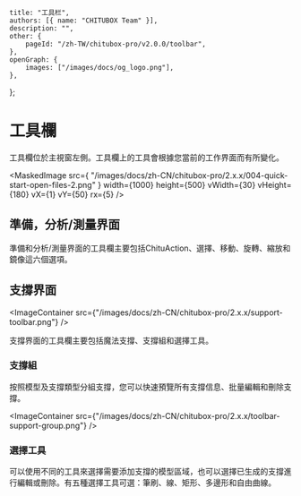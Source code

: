 
	title: "工具栏",
	authors: [{ name: "CHITUBOX Team" }],
	description: "",
	other: {
		pageId: "/zh-TW/chitubox-pro/v2.0.0/toolbar",
	},
	openGraph: {
		images: ["/images/docs/og_logo.png"],
	},
};

# 工具欄

工具欄位於主視窗左側。工具欄上的工具會根據您當前的工作界面而有所變化。

<MaskedImage
	src={
		"/images/docs/zh-CN/chitubox-pro/2.x.x/004-quick-start-open-files-2.png"
	}
	width={1000}
	height={500}
	vWidth={30}
	vHeight={180}
	vX={1}
	vY={50}
	rx={5}
/>

## 準備，分析/測量界面

準備和分析/測量界面的工具欄主要包括<Link href="/zh-TW/chitubox-pro/latest/chitu-action">ChituAction</Link>、<Link href="/zh-TW/chitubox-pro/latest/model-processing#選擇">選擇</Link>、<Link href="/zh-TW/chitubox-pro/latest/model-processing#移動">移動</Link>、<Link href="/zh-TW/chitubox-pro/latest/model-processing#旋轉">旋轉</Link>、<Link href="/zh-TW/chitubox-pro/latest/model-processing#縮放">縮放</Link>和<Link href="/zh-TW/chitubox-pro/latest/model-processing#鏡像">鏡像</Link>這六個選項。

## 支撐界面

<ImageContainer
	src={"/images/docs/zh-CN/chitubox-pro/2.x.x/support-toolbar.png"}
/>

支撐界面的工具欄主要包括<Link href="/zh-TW/chitubox-pro/latest/support/magic-support">魔法支撐</Link>、<Link href="#支撐組">支撐組</Link>和<Link href="#選擇工具">選擇工具</Link>。

### 支撐組

按照模型及支撐類型分組支撐，您可以快速預覽所有支撐信息、批量編輯和刪除支撐。

<ImageContainer
	src={"/images/docs/zh-CN/chitubox-pro/2.x.x/toolbar-support-group.png"}
/>

### 選擇工具

可以使用不同的工具來選擇需要添加支撐的模型區域，也可以選擇已生成的支撐進行編輯或刪除。有五種選擇工具可選：筆刷、線、矩形、多邊形和自由曲線。
